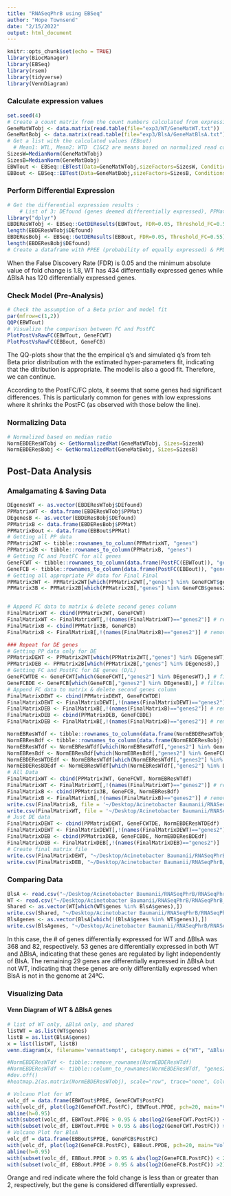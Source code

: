 ```yaml
---
title: "RNASeqPhrB using EBSeq"
author: "Hope Townsend"
date: "2/15/2022"
output: html_document
---
```


```r
knitr::opts_chunk$set(echo = TRUE)
library(BiocManager)
library(EBSeq)
library(rsem)
library(tidyverse)
library(VennDiagram)
```

### Calculate expression values

```r
set.seed(4)
# Create a count matrix from the count numbers calculated from expression levels (from rsem)
GeneMatWTobj <- data.matrix(read.table(file="exp3/WT/GeneMatWT.txt"))
GeneMatBobj <- data.matrix(read.table(file="exp3/BlsA/GeneMatBlsA.txt"))
# Get a list with the calculated values (EBout)
  # Mean1: WTL, Mean2: WTD  C1&C2 are means based on normalized read counts, condition order D,L
SizesW=MedianNorm(GeneMatWTobj)
SizesB=MedianNorm(GeneMatBobj)
EBWTout <- EBSeq::EBTest(Data=GeneMatWTobj,sizeFactors=SizesW, Conditions=as.factor(rep(c("L","D"),each=3)), maxround=5)
EBBout <- EBSeq::EBTest(Data=GeneMatBobj,sizeFactors=SizesB, Conditions=as.factor(rep(c("L","D"),each=3)), maxround=5)
```

### Perform Differential Expression
```r
# Get the differential expression results :
    # List of 3: DEfound (genes deemed differentially expressed), PPMat (PPEE & PPDE of each gene), Status (whether EE or DE for each gene)
library("dplyr")
EBDEResWTobj <- EBSeq::GetDEResults(EBWTout, FDR=0.05, Threshold_FC=0.55)
length(EBDEResWTobj$DEfound)
EBDEResBobj <- EBSeq::GetDEResults(EBBout, FDR=0.05, Threshold_FC=0.55)
length(EBDEResBobj$DEfound)
# Create a dataframe with PPEE (probability of equally expressed) & PPDE (probability of differentially expressed) of each DIFF EXP gene
```
When the False Discovery Rate (FDR) is 0.05 and the minimum absolute value of fold change is 1.8, WT has 434 differentially expressed genes while ∆BlsA has 120 differentially expressed genes.

### Check Model (Pre-Analysis)
```r
# Check the assumption of a Beta prior and model fit
par(mfrow=c(1,2))
QQP(EBWTout)
# Visualize the comparison between FC and PostFC 
PlotPostVsRawFC(EBWTout, GeneFCWT)
PlotPostVsRawFC(EBBout, GeneFCB)
```

The QQ-plots show that the the empirical q's and simulated q's from teh Beta prior distribution with the estimated hyper-parameters fit, indicating that the ditribution is appropriate. The model is also a good fit. Therefore, we can continue.

According to the PostFC/FC plots, it seems that some genes had significant differences. This is particularly common for genes with low expressions where it shrinks the PostFC (as observed with those below the line).

### Normalizing Data
```r
# Normalized based on median ratio
NormEBDEResWTobj <- GetNormalizedMat(GeneMatWTobj, Sizes=SizesW)
NormEBDEResBobj <- GetNormalizedMat(GeneMatBobj, Sizes=SizesB)
```

## Post-Data Analysis

### Amalgamating & Saving Data

```r
DEgenesWT <- as.vector(EBDEResWTobj$DEfound)
PPMatrixWT <- data.frame(EBDEResWTobj$PPMat)
DEgenesB <- as.vector(EBDEResBobj$DEfound)
PPMatrixB <- data.frame(EBDEResBobj$PPMat)
PPMatrixBout <- data.frame(EBBout$PPMat)
# Getting all PP data
PPMatrix2WT <- tibble::rownames_to_column(PPMatrixWT, "genes")
PPMatrix2B <- tibble::rownames_to_column(PPMatrixB, "genes")
# Getting FC and PostFC for all genes 
GeneFCWT <- tibble::rownames_to_column(data.frame(PostFC(EBWTout)), "genes2") # it does Dark/Light # need to make the genes a column to filter
GeneFCB <- tibble::rownames_to_column(data.frame(PostFC(EBBout)), "genes2") # it does Dark/Light # need to make the genes a column to filter
# Getting all appropriate PP data for Final Final
PPMatrix3WT <- PPMatrix2WT[which(PPMatrix2WT[,"genes"] %in% GeneFCWT$genes2),]
PPMatrix3B <- PPMatrix2B[which(PPMatrix2B[,"genes"] %in% GeneFCB$genes2),]


# Append FC data to matrix & delete second genes column
FinalMatrixWT <- cbind(PPMatrix3WT, GeneFCWT)
FinalMatrixWT <- FinalMatrixWT[,!(names(FinalMatrixWT)=="genes2")] # remove the 2nd genes column
FinalMatrixB <- cbind(PPMatrix3B, GeneFCB)
FinalMatrixB <- FinalMatrixB[,!(names(FinalMatrixB)=="genes2")] # remove the 2nd genes column

### Repeat for DE genes
# Getting PP data only for DE
PPMatrixDEWT <- PPMatrix2WT[which(PPMatrix2WT[,"genes"] %in% DEgenesWT),]
PPMatrixDEB <- PPMatrix2B[which(PPMatrix2B[,"genes"] %in% DEgenesB),]
# Getting FC and PostFC for DE genes (D/L)
GeneFCWTDE <- GeneFCWT[which(GeneFCWT[,"genes2"] %in% DEgenesWT),] # filter so only DE
GeneFCBDE <- GeneFCB[which(GeneFCB[,"genes2"] %in% DEgenesB),] # filter so only DE
# Append FC data to matrix & delete second genes column
FinalMatrixDEWT <- cbind(PPMatrixDEWT, GeneFCWTDE)
FinalMatrixDEWT <- FinalMatrixDEWT[,!(names(FinalMatrixDEWT)=="genes2")] # remove the 2nd genes column
FinalMatrixDEB <- FinalMatrixB[,!(names(FinalMatrixB)=="genes2")] # remove the 2nd genes column
FinalMatrixDEB <- cbind(PPMatrixDEB, GeneFCBDE)
FinalMatrixDEB <- FinalMatrixB[,!(names(FinalMatrixB)=="genes2")] # remove the 2nd genes column
```


```r
NormEBResWTdf <- tibble::rownames_to_column(data.frame(NormEBDEResWTobj), "genes2") 
NormEBResBdf <- tibble::rownames_to_column(data.frame(NormEBDEResBobj), "genes2") 
NormEBResWTdf <- NormEBResWTdf[which(NormEBResWTdf[,"genes2"] %in% GeneFCWT$genes2),]
NormEBResBdf <- NormEBResBdf[which(NormEBResBdf[,"genes2"] %in% GeneFCB$genes2),]
NormEBDEResWTDEdf <- NormEBResWTdf[which(NormEBResWTdf[,"genes2"] %in% DEgenesWT),]
NormEBDEResBDEdf <- NormEBResWTdf[which(NormEBResWTdf[,"genes2"] %in% DEgenesB),]
# All Data
FinalMatrixWT <- cbind(PPMatrix3WT, GeneFCWT, NormEBResWTdf)
FinalMatrixWT <- FinalMatrixWT[,!(names(FinalMatrixWT)=="genes2")] # remove the 2nd genes column
FinalMatrixB <- cbind(PPMatrix3B, GeneFCB, NormEBResBdf)
FinalMatrixB <- FinalMatrixB[,!(names(FinalMatrixB)=="genes2")] # remove the 2nd genes column
write.csv(FinalMatrixB, file = '~/Desktop/Acinetobacter Baumanii/RNASeqPhrB/RNASeqPhrB_files/GeneFCB.csv')
write.csv(FinalMatrixWT, file = '~/Desktop/Acinetobacter Baumanii/RNASeqPhrB/RNASeqPhrB_files/GeneFCWT.csv')
# Just DE data
FinalMatrixDEWT <- cbind(PPMatrixDEWT, GeneFCWTDE, NormEBDEResWTDEdf)
FinalMatrixDEWT <- FinalMatrixDEWT[,!(names(FinalMatrixDEWT)=="genes2")]
FinalMatrixDEB <- cbind(PPMatrixDEB, GeneFCBDE, NormEBDEResBDEdf)
FinalMatrixDEB <- FinalMatrixDEB[,!(names(FinalMatrixDEB)=="genes2")]
# Create final matrix file
write.csv(FinalMatrixDEWT, "~/Desktop/Acinetobacter Baumanii/RNASeqPhrB/RNASeqPhrB_files/FinalMatrixDEWT.csv")
write.csv(FinalMatrixDEB, "~/Desktop/Acinetobacter Baumanii/RNASeqPhrB/RNASeqPhrB_files/FinalMatrixDEB.csv")
```

### Comparing Data

```r
BlsA <- read.csv("~/Desktop/Acinetobacter Baumanii/RNASeqPhrB/RNASeqPhrB_files/FinalMatrixDEBlsA2.csv")
WT <- read.csv("~/Desktop/Acinetobacter Baumanii/RNASeqPhrB/RNASeqPhrB_files/FinalMatrixDEWT2.csv")
Shared <- as.vector(WT[which(WT$genes %in% BlsA$genes),])
write.csv(Shared, "~/Desktop/Acinetobacter Baumanii/RNASeqPhrB/RNASeqPhrB_files/FinalMatrixDEShared2.csv")
BlsAgenes <- as.vector(BlsA[which(!(BlsA$genes %in% WT$genes)),])
write.csv(BlsAgenes, "~/Desktop/Acinetobacter Baumanii/RNASeqPhrB/RNASeqPhrB_files/FinalMatrixDEBonly2.csv")
```

In this case, the # of genes differentially expressed for WT and ∆BlsA was 368 and 82, respectively. 53 genes are differentially expressed in both WT and ∆BlsA, indicating that these genes are regulated by light independently of BlsA. The remaining 29 genes are differentially expressed in ∆BlsA but not WT, indicating that these genes are only differentially expressed when BlsA is not in the genome at 24ªC.

### Visualizing Data

#### Venn Diagram of WT & ∆BlsA genes
```r
# list of WT only, ∆BlsA only, and shared
listWT = as.list(WT$genes)
listB = as.list(BlsA$genes)
x = list(listWT, listB)
venn.diagram(x, filename='vennattempt', category.names = c("WT", "∆BlsA"), fill=c("#00e2e6", "#f55d4c"), cat.cex = 1, cat.fontface = "bold", imagetype = 'tiff', compression='lzw')

```

```r
#NormEBDEResWTdf <- tibble::remove_rownames(NormEBDEResWTdf)
#NormEBDEResWTdf <- tibble::column_to_rownames(NormEBDEResWTdf, "genes2")
#dev.off()
#heatmap.2(as.matrix(NormEBDEResWTobj), scale="row", trace="none", Colv=F, labCol=c("L1", "L2", "L3", "D1", "D2", "D3"))

# Volcano Plot for WT
volc_df = data.frame(EBWTout$PPDE, GeneFCWT$PostFC)
with(volc_df, plot(log2(GeneFCWT.PostFC), EBWTout.PPDE, pch=20, main="Volcano Plot EBSeq WT", xlim=c(-5,5)))
abline(h=0.95)
with(subset(volc_df, EBWTout.PPDE > 0.95 & abs(log2(GeneFCWT.PostFC)) < 2), points(log2(GeneFCWT.PostFC), EBWTout.PPDE, pch=20, col="orange"))
with(subset(volc_df, EBWTout.PPDE > 0.95 & abs(log2(GeneFCWT.PostFC)) >2), points(log2(GeneFCWT.PostFC), EBWTout.PPDE, pch=20, col="red"))
# Volcano Plot for BlsA
volc_df = data.frame(EBBout$PPDE, GeneFCB$PostFC)
with(volc_df, plot(log2(GeneFCB.PostFC), EBBout.PPDE, pch=20, main="Volcano Plot EBSeq ∆BlsA", xlim=c(-5,5)))
abline(h=0.95)
with(subset(volc_df, EBBout.PPDE > 0.95 & abs(log2(GeneFCB.PostFC)) < 2), points(log2(GeneFCB.PostFC), EBBout.PPDE, pch=20, col="orange"))
with(subset(volc_df, EBBout.PPDE > 0.95 & abs(log2(GeneFCB.PostFC)) >2), points(log2(GeneFCB.PostFC), EBBout.PPDE, pch=20, col="red"))

```

Orange and red indicate where the fold change is less than or greater than 2, respectively, but the gene is considered differentially expressed. 
